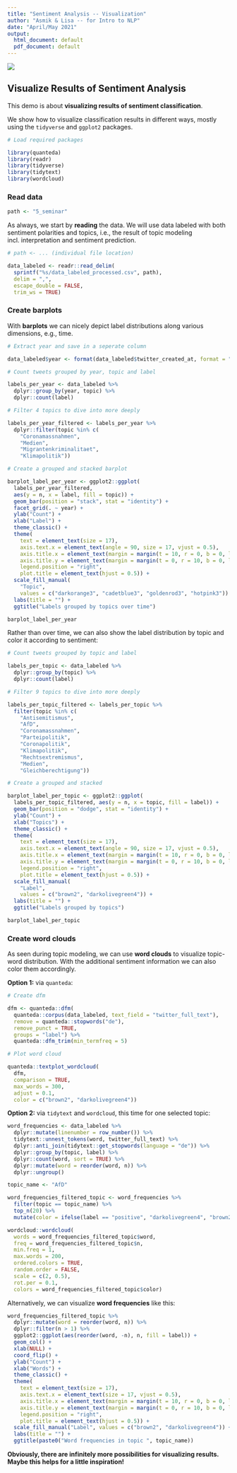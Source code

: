 ```yaml
---
title: "Sentiment Analysis -- Visualization"
author: "Asmik & Lisa -- for Intro to NLP"
date: "April/May 2021"
output:
  html_document: default
  pdf_document: default
---
```


![](../../Logo_Consulting.JPG)

## Visualize Results of Sentiment Analysis

This demo is about **visualizing results of sentiment classification**.

We show how to visualize classification results in different ways, mostly using the `tidyverse` and `ggplot2` packages.

```r
# Load required packages

library(quanteda)
library(readr)
library(tidyverse)
library(tidytext)
library(wordcloud)

```

### Read data

```r

path <- "5_seminar"

```

As always, we start by **reading** the data.
We will use data labeled with both sentiment polarities and topics, i.e., the result of topic modeling incl. interpretation and sentiment prediction.

```r

# path <- ... (individual file location)

data_labeled <- readr::read_delim(
  sprintf("%s/data_labeled_processed.csv", path),
  delim = ",", 
  escape_double = FALSE, 
  trim_ws = TRUE)

```

### Create barplots

With **barplots** we can nicely depict label distributions along various dimensions, e.g., time.

```r

# Extract year and save in a seperate column

data_labeled$year <- format(data_labeled$twitter_created_at, format = "%Y")

# Count tweets grouped by year, topic and label

labels_per_year <- data_labeled %>% 
  dplyr::group_by(year, topic) %>% 
  dplyr::count(label) 

# Filter 4 topics to dive into more deeply

labels_per_year_filtered <- labels_per_year %>% 
  dplyr::filter(topic %in% c(
    "Coronamassnahmen", 
    "Medien", 
    "Migrantenkriminalitaet", 
    "Klimapolitik"))

# Create a grouped and stacked barplot

barplot_label_per_year <- ggplot2::ggplot(
  labels_per_year_filtered, 
  aes(y = n, x = label, fill = topic)) +
  geom_bar(position = "stack", stat = "identity") +
  facet_grid(. ~ year) +
  ylab("Count") +
  xlab("Label") +
  theme_classic() +
  theme(
    text = element_text(size = 17),
    axis.text.x = element_text(angle = 90, size = 17, vjust = 0.5),
    axis.title.x = element_text(margin = margin(t = 10, r = 0, b = 0, l = 0)),
    axis.title.y = element_text(margin = margin(t = 0, r = 10, b = 0, l = 0)),
    legend.position = "right",
    plot.title = element_text(hjust = 0.5)) +
  scale_fill_manual(
    "Topic",
    values = c("darkorange3", "cadetblue3", "goldenrod3", "hotpink3")) +
  labs(title = "") +
  ggtitle("Labels grouped by topics over time")

barplot_label_per_year

```

Rather than over time, we can also show the label distribution by topic and color it according to sentiment:

```r

# Count tweets grouped by topic and label

labels_per_topic <- data_labeled %>% 
  dplyr::group_by(topic) %>% 
  dplyr::count(label)

# Filter 9 topics to dive into more deeply

labels_per_topic_filtered <- labels_per_topic %>% 
  filter(topic %in% c(
    "Antisemitismus", 
    "AfD", 
    "Coronamassnahmen",
    "Parteipolitik", 
    "Coronapolitik", 
    "Klimapolitik",
    "Rechtsextremismus", 
    "Medien", 
    "Gleichberechtigung"))

# Create a grouped and stacked 

barplot_label_per_topic <- ggplot2::ggplot(
  labels_per_topic_filtered, aes(y = n, x = topic, fill = label)) +
  geom_bar(position = "dodge", stat = "identity") +
  ylab("Count") +
  xlab("Topics") +
  theme_classic() +
  theme(
    text = element_text(size = 17),
    axis.text.x = element_text(angle = 90, size = 17, vjust = 0.5),
    axis.title.x = element_text(margin = margin(t = 10, r = 0, b = 0, l = 0)),
    axis.title.y = element_text(margin = margin(t = 0, r = 10, b = 0, l = 0)),
    legend.position = "right",
    plot.title = element_text(hjust = 0.5)) +
  scale_fill_manual(
    "Label",
    values = c("brown2", "darkolivegreen4")) +
  labs(title = "") +
  ggtitle("Labels grouped by topics")

barplot_label_per_topic

```
### Create word clouds

As seen during topic modeling, we can use **word clouds** to visualize topic-word distribution.
With the additional sentiment information we can also color them accordingly.

**Option 1:** via `quanteda`:

```r

# Create dfm

dfm <- quanteda::dfm(
  quanteda::corpus(data_labeled, text_field = "twitter_full_text"),
  remove = quanteda::stopwords("de"),
  remove_punct = TRUE,
  groups = "label") %>%
  quanteda::dfm_trim(min_termfreq = 5)

# Plot word cloud

quanteda::textplot_wordcloud(
  dfm,
  comparison = TRUE,
  max_words = 300,
  adjust = 0.1,
  color = c("brown2", "darkolivegreen4"))

```

**Option 2:** via `tidytext` and `wordcloud`, this time for one selected topic:

```r

word_frequencies <- data_labeled %>%
  dplyr::mutate(linenumber = row_number()) %>%
  tidytext::unnest_tokens(word, twitter_full_text) %>%
  dplyr::anti_join(tidytext::get_stopwords(language = "de")) %>% 
  dplyr::group_by(topic, label) %>% 
  dplyr::count(word, sort = TRUE) %>%
  dplyr::mutate(word = reorder(word, n)) %>% 
  dplyr::ungroup()

topic_name <- "AfD"

word_frequencies_filtered_topic <- word_frequencies %>% 
  filter(topic == topic_name) %>% 
  top_n(20) %>% 
  mutate(color = ifelse(label == "positive", "darkolivegreen4", "brown2"))

wordcloud::wordcloud(
  words = word_frequencies_filtered_topic$word,
  freq = word_frequencies_filtered_topic$n,
  min.freq = 1,
  max.words = 200,
  ordered.colors = TRUE,
  random.order = FALSE,
  scale = c(2, 0.5),
  rot.per = 0.1,
  colors = word_frequencies_filtered_topic$color)

```

Alternatively, we can visualize **word frequencies** like this:

```r

word_frequencies_filtered_topic %>%
  dplyr::mutate(word = reorder(word, n)) %>%
  dplyr::filter(n > 1) %>% 
  ggplot2::ggplot(aes(reorder(word, -n), n, fill = label)) +
  geom_col() +
  xlab(NULL) +
  coord_flip() +
  ylab("Count") +
  xlab("Words") +
  theme_classic() +
  theme(
    text = element_text(size = 17),
    axis.text.x = element_text(size = 17, vjust = 0.5),
    axis.title.x = element_text(margin = margin(t = 10, r = 0, b = 0, l = 0)),
    axis.title.y = element_text(margin = margin(t = 0, r = 10, b = 0, l = 0)),
    legend.position = "right",
    plot.title = element_text(hjust = 0.5)) +
  scale_fill_manual("Label", values = c("brown2", "darkolivegreen4")) +
  labs(title = "") +
  ggtitle(paste0("Word frequencies in topic ", topic_name))

```

**Obviously, there are infinitely more possibilities for visualizing results. Maybe this helps for a little inspiration!**


